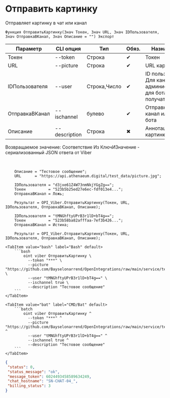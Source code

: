 ﻿---
sidebar_position: 2
description:  Отправляет картинку в чат или каналСтраницы
keywords: [1C, 1С, 1С:Предприятие, 1С:Предприятие 8.3, API, Интеграция, Сервисы, Обмен, OneScript, CLI, Viber]
---


# Отправить картинку
 Отправляет картинку в чат или канал



`Функция ОтправитьКартинку(Знач Токен, Знач URL, Знач IDПользователя, Знач ОтправкаВКанал, Знач Описание = "") Экспорт`

  | Параметр | CLI опция | Тип | Обяз. | Назначение |
  |-|-|-|-|-|
  | Токен | --token | Строка | &#x2714; | Токен |
  | URL | --picture | Строка | &#x2714; | URL картинки |
  | IDПользователя | --user | Строка,Число | &#x2714; | ID пользователя. Для канала > администратора, для бота > получателя |
  | ОтправкаВКанал | --ischannel | булево | &#x2714; | Отправка в канал или в чат бота |
  | Описание | --description | Строка | &#x2716; | Аннотация к картинке |

  
  Возвращаемое значение:   Соответствие Из КлючИЗначение - сериализованный JSON ответа от Viber

<br/>




```bsl title="Пример использования для 1С:Предприятие/OneScript"
    Описание = "Тестовое сообщение";
    URL      = "https://api.athenaeum.digital/test_data/picture.jpg";

    IDПользователя = "d3jxe61Z4W73nmNkjYGgZg==";
    Токен          = "523b5b25ed27e6ec-fdf013e4...";
    ОтправкаВКанал = Ложь;

    Результат = OPI_Viber.ОтправитьКартинку(Токен, URL, IDПользователя, ОтправкаВКанал, Описание);

    IDПользователя = "tMNGhftyUPrB3r1lD+bT4g==";
    Токен          = "523b58ba82afffaa-7ef3b426...";
    ОтправкаВКанал = Истина;

    Результат = OPI_Viber.ОтправитьКартинку(Токен, URL, IDПользователя, ОтправкаВКанал, Описание);
```
    

 <Tabs>
  
    <TabItem value="bash" label="Bash" default>
        ```bash
            oint viber ОтправитьКартинку \
              --token "***" \
              --picture "https://github.com/Bayselonarrend/OpenIntegrations/raw/main/service/test_data/picture.jpg" \
              --user "tMNGhftyUPrB3r1lD+bT4g==" \
              --ischannel true \
              --description "Тестовое сообщение"
        ```
    </TabItem>
  
    <TabItem value="bat" label="CMD/Bat" default>
        ```batch
            oint viber ОтправитьКартинку ^
              --token "***" ^
              --picture "https://github.com/Bayselonarrend/OpenIntegrations/raw/main/service/test_data/picture.jpg" ^
              --user "tMNGhftyUPrB3r1lD+bT4g==" ^
              --ischannel true ^
              --description "Тестовое сообщение"
        ```
    </TabItem>
</Tabs>


```json title="Результат"
{
 "status": 0,
 "status_message": "ok",
 "message_token": 6024493458589634249,
 "chat_hostname": "SN-CHAT-04_",
 "billing_status": 3
}
```
